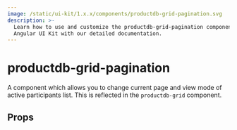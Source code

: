 ```yaml
---
image: /static/ui-kit/1.x.x/components/productdb-grid-pagination.svg
description: >-
  Learn how to use and customize the productdb-grid-pagination component in ProductDB's
  Angular UI Kit with our detailed documentation.
---
```


# productdb-grid-pagination

A component which allows you to change current page and view mode
of active participants list. This is reflected in the `productdb-grid` component.

## Props

<PropsTable of="productdb-grid-pagination" />

<head>
  <title>Angular UI Kit productdb-grid-pagination</title>
</head>
